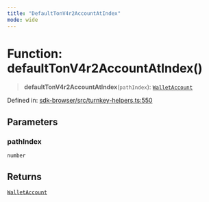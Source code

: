 ```yaml
---
title: "DefaultTonV4r2AccountAtIndex"
mode: wide
---
```

  
# Function: defaultTonV4r2AccountAtIndex()

> **defaultTonV4r2AccountAtIndex**(`pathIndex`): [`WalletAccount`](../WalletAccount/readme)

Defined in: [sdk-browser/src/turnkey-helpers.ts:550](https://github.com/tkhq/sdk/blob/ee72856c3f450731d7501ab05001215768b71500/packages/sdk-browser/src/turnkey-helpers.ts#L550)

## Parameters

### pathIndex

`number`

## Returns

[`WalletAccount`](../WalletAccount/readme)
